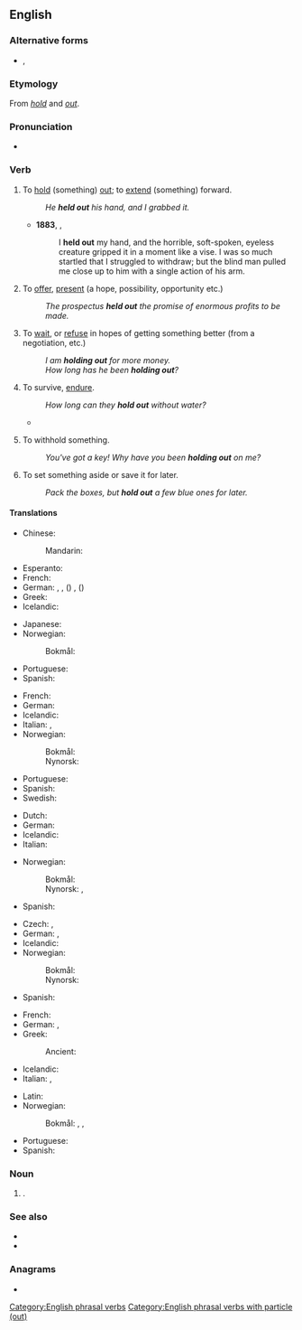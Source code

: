 {{also|holdout}}
==English==

===Alternative forms===
* {{sense|noun}} {{l|en|hold-out}}, {{l|en|holdout}}

===Etymology===
From ''[[hold]]'' and ''[[out]]''.

===Pronunciation===
* {{audio|en|en-au-hold out.ogg|Audio (AU)}}

===Verb===
{{en-verb|hold<,,held> out}}

# {{lb|en|transitive|literally}} To [[hold]] (something) [[out]]; to [[extend]] (something) forward.
#: ''He '''held out''' his hand, and I grabbed it.''
#* '''1883''', {{w|Robert Louis Stevenson}}, ''{{w|Treasure Island}}''
#*: I '''held out''' my hand, and the horrible, soft-spoken, eyeless creature gripped it in a moment like a vise. I was so much startled that I struggled to withdraw; but the blind man pulled me close up to him with a single action of his arm.
# {{lb|en|figuratively}} To [[offer]], [[present]] (a hope, possibility, opportunity etc.)
#: ''The prospectus '''held out''' the promise of enormous profits to be made.''
# {{lb|en|idiomatic|often|with ''for''}} To [[wait]], or [[refuse]] in hopes of getting something better (from a negotiation, etc.)
#: ''I am '''holding out''' for more money.''
#: ''How long has he been '''holding out'''?''
# {{lb|en|idiomatic}} To survive, [[endure]].
#: ''How long can they '''hold out''' without water?''
#* {{quote-journal
|en
|date=September 2, 2011
|author=
|title=Wales 2-1 Montenegro
|work=BBC
|url=http://news.bbc.co.uk/sport2/hi/football/14660870.stm
|page=
|passage=Stevan Jovetic gave Montenegro hope when he unleashed a pile-driver but Wales '''held out''' for a much-needed win.}}
# {{lb|en|idiomatic|usually|with ''on''}} To withhold something.
#: ''You've got a key! Why have you been '''holding out''' on me?''
# {{lb|en|transitive}} To set something aside or save it for later.
#: ''Pack the boxes, but '''hold out''' a few blue ones for later.''

====Translations====
{{trans-top|to wait for something better}}
* Chinese:
*: Mandarin: {{t+|cmn|等待|tr=děngdài}}
* Esperanto: {{t|eo|atendi}}
* French: {{t+|fr|attendre}}
* German: {{t+|de|abwarten}}, {{t+|de|ausharren}}, ({{l|de|beharrlich}}) {{t+|de|warten}}, ({{l|de|unbeirrbar}}) {{t+|de|warten}}
* Greek: {{t+|el|περιμένω}}
* Icelandic: {{t|is|hinkra}}
{{trans-mid}}
* Japanese: {{t+|ja|待つ|tr=matsu}}
* Norwegian:
*: Bokmål: {{t+|nb|avvente}}
* Portuguese: {{t+|pt|esperar}}
* Spanish: {{t+|es|esperar}}
{{trans-bottom}}

{{trans-top|endure}}
* French: {{t+|fr|tenir bon}}
* German: {{t+|de|aushalten}}
* Icelandic: {{t|is|þrauka}}
* Italian: {{t+|it|resistere}}, {{t+|it|sopravvivere}}
* Norwegian:
*: Bokmål: {{t|nb|holde ut}}
*: Nynorsk: {{t|nn|halde ut}}
{{trans-mid}}
* Portuguese: {{t|pt|prevalecer}}
* Spanish: {{t+|es|aguantar}}
* Swedish: {{t+|sv|hålla ut}}
{{trans-bottom}}

{{trans-top|withhold something}}
* Dutch: {{t+|nl|achterhouden}}
* German: {{t+|de|zurückhalten}}
* Icelandic: {{t+|is|halda}} {{t+|is|einhverju}} {{t|is|leyndu}}
* Italian: {{t+|it|aspettarsi}}
{{trans-mid}}
* Norwegian:
*: Bokmål: {{t|nb|holde tilbake}}
*: Nynorsk: {{t|nn|halde attende}}, {{t|nn|halde tilbake}}
* Spanish: {{t+|es|retener}}
{{trans-bottom}}

{{trans-top|to save something for later}}
* Czech: {{t+|cs|odložit}}, {{t|cs|dát stranou}}
* German: {{t+|de|aufheben}}, {{t|de|aufsparen}}
* Icelandic: {{t+|is|geyma}}
* Norwegian:
*: Bokmål: {{t|nb|holde av}}
*: Nynorsk: {{t|nn|halde av}}
{{trans-mid}}
* Spanish: {{t+|es|guardar}}
{{trans-bottom}}

<!-- The following translations were listed under the definition "to hold", but "to hold out" does not mean "to hold" in an obvious way. -->
{{checktrans-top|to hold}}
* French: {{t+|fr|tendre}}
* German: {{t+|de|hinhalten}}, {{t+|de|reichen}}
* Greek:
*: Ancient: {{t|grc|ἐκπετάννυμι}}
* Icelandic: {{t+|is|halda}} {{t+|is|út}} {{t|is|hendinni}}
* Italian: {{t+|it|attendere}}, {{t+|it|aspettare}}
{{trans-mid}}
* Latin: {{t|la|porrigō}}
* Norwegian:
*: Bokmål: {{t|nb|holde frem}}, {{t|nb|holde fram}}, {{t|nb|holde ut}}
* Portuguese: {{t+|pt|reter}}
* Spanish: {{t+|es|tender}}
{{trans-bottom}}

===Noun===
{{en-noun}}

# {{alternative spelling of|en|holdout}}.

===See also===
* {{l|en|dead-ender}}
* {{l|en|diehard}}

===Anagrams===
* {{anagrams|en|a=dhlootu|outhold}}

[[Category:English phrasal verbs]]
[[Category:English phrasal verbs with particle (out)]]